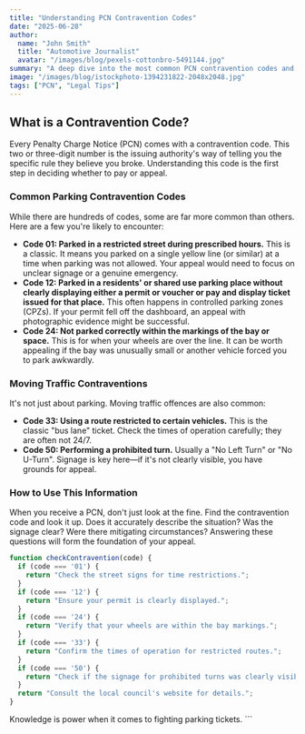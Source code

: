 ```yaml
---
title: "Understanding PCN Contravention Codes"
date: "2025-06-28"
author:
  name: "John Smith"
  title: "Automotive Journalist"
  avatar: "/images/blog/pexels-cottonbro-5491144.jpg"
summary: "A deep dive into the most common PCN contravention codes and what they actually mean for drivers in the UK."
image: "/images/blog/istockphoto-1394231822-2048x2048.jpg"
tags: ["PCN", "Legal Tips"]
---
```


## What is a Contravention Code?

Every Penalty Charge Notice (PCN) comes with a contravention code. This two or three-digit number is the issuing authority's way of telling you the specific rule they believe you broke. Understanding this code is the first step in deciding whether to pay or appeal.

### Common Parking Contravention Codes

While there are hundreds of codes, some are far more common than others. Here are a few you're likely to encounter:

-   **Code 01: Parked in a restricted street during prescribed hours.** This is a classic. It means you parked on a single yellow line (or similar) at a time when parking was not allowed. Your appeal would need to focus on unclear signage or a genuine emergency.
-   **Code 12: Parked in a residents' or shared use parking place without clearly displaying either a permit or voucher or pay and display ticket issued for that place.** This often happens in controlled parking zones (CPZs). If your permit fell off the dashboard, an appeal with photographic evidence might be successful.
-   **Code 24: Not parked correctly within the markings of the bay or space.** This is for when your wheels are over the line. It can be worth appealing if the bay was unusually small or another vehicle forced you to park awkwardly.

### Moving Traffic Contraventions

It's not just about parking. Moving traffic offences are also common:

-   **Code 33: Using a route restricted to certain vehicles.** This is the classic "bus lane" ticket. Check the times of operation carefully; they are often not 24/7.
-   **Code 50: Performing a prohibited turn.** Usually a "No Left Turn" or "No U-Turn". Signage is key here—if it's not clearly visible, you have grounds for appeal.

### How to Use This Information

When you receive a PCN, don't just look at the fine. Find the contravention code and look it up. Does it accurately describe the situation? Was the signage clear? Were there mitigating circumstances? Answering these questions will form the foundation of your appeal.

```jsx
function checkContravention(code) {
  if (code === '01') {
    return "Check the street signs for time restrictions.";
  }
  if (code === '12') {
    return "Ensure your permit is clearly displayed.";
  }
  if (code === '24') {
    return "Verify that your wheels are within the bay markings.";
  }
  if (code === '33') {
    return "Confirm the times of operation for restricted routes.";
  }
  if (code === '50') {
    return "Check if the signage for prohibited turns was clearly visible.";
  }
  return "Consult the local council's website for details.";
}
```

Knowledge is power when it comes to fighting parking tickets.
\`\`\`
